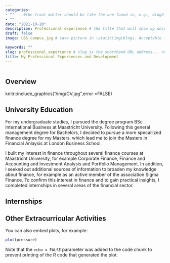 ```yaml
---
categories:  
- ""    #the front matter should be like the one found in, e.g., blog2.md. It cannot be like the normal Rmd we used
- ""
date: "2021-10-20"
description: Professional experience # the title that will show up once someone gets to this page
draft: false
image: LBS_campus.jpg # save picture in \static\img\blogs. Acceptable formats= jpg, jpeg, or png . Your iPhone pics wont work

keywords: ""
slug: professional_experience # slug is the shorthand URL address... no spaces plz
title: My Professional Experiences and Development 
---
```


```r

```

## Overview 

knitr::include_graphics("/img/CV.jpg",error =FALSE)

## University Education

For my undergraduate studies, I pursued the degree program BSc International 
Business at Maastricht University. Following this general management degree for 
Bachelors, I decided to pursue a more specailized finance degree for my Masters, 
which lead me to join the Masters in Financial Anlaysis at London Business
School.

I built my interest in finance throughout several finance courses at Maastricht 
University, for example Corporate Finance, Finance and Accounting and Investment 
Analysis and Portfolio Management. In addition, I seeked out additional sources 
of information to broaden my knowledge about finance, for example as an active
member of the association Sigma Finance. To confirm this interest in finance and 
to gain practical insights, I completed internships in several areas of the 
financial sector.

## Internships



## Other Extracurricular Activities

You can also embed plots, for example:

```r
plot(pressure)
```

Note that the `echo = FALSE` parameter was added to the code chunk to prevent printing of the R code that generated the plot.
